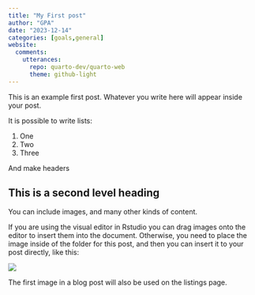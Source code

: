 ```yaml
---
title: "My First post"
author: "GPA"
date: "2023-12-14"
categories: [goals,general]
website:
  comments: 
    utterances:
      repo: quarto-dev/quarto-web
      theme: github-light
---
```


This is an example first post. Whatever you write here will appear inside your post.

It is possible to write lists:

1.  One
2.  Two
3.  Three

And make headers

## This is a second level heading

You can include images, and many other kinds of content.

If you are using the visual editor in Rstudio you can drag images onto the editor to insert them into the document. Otherwise, you need to place the image inside of the folder for this post, and then you can insert it to your post directly, like this:

![](thumbnail.jpg)

The first image in a blog post will also be used on the listings page.


